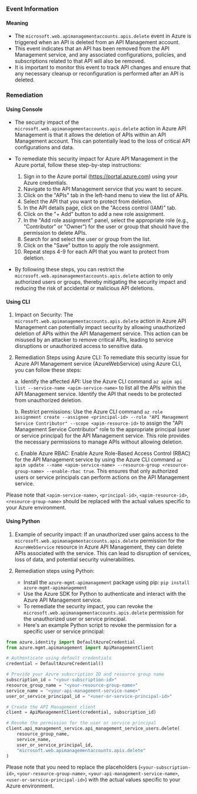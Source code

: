 
### Event Information

#### Meaning

- The `microsoft.web.apimanagementaccounts.apis.delete` event in Azure is triggered when an API is deleted from an API Management account.
- This event indicates that an API has been removed from the API Management service, and any associated configurations, policies, and subscriptions related to that API will also be removed.
- It is important to monitor this event to track API changes and ensure that any necessary cleanup or reconfiguration is performed after an API is deleted.

### Remediation

#### Using Console

- The security impact of the `microsoft.web.apimanagementaccounts.apis.delete` action in Azure API Management is that it allows the deletion of APIs within an API Management account. This can potentially lead to the loss of critical API configurations and data.

- To remediate this security impact for Azure API Management in the Azure portal, follow these step-by-step instructions:
  1. Sign in to the Azure portal (https://portal.azure.com) using your Azure credentials.
  2. Navigate to the API Management service that you want to secure.
  3. Click on the "APIs" tab in the left-hand menu to view the list of APIs.
  4. Select the API that you want to protect from deletion.
  5. In the API details page, click on the "Access control (IAM)" tab.
  6. Click on the "+ Add" button to add a new role assignment.
  7. In the "Add role assignment" panel, select the appropriate role (e.g., "Contributor" or "Owner") for the user or group that should have the permission to delete APIs.
  8. Search for and select the user or group from the list.
  9. Click on the "Save" button to apply the role assignment.
  10. Repeat steps 4-9 for each API that you want to protect from deletion.

- By following these steps, you can restrict the `microsoft.web.apimanagementaccounts.apis.delete` action to only authorized users or groups, thereby mitigating the security impact and reducing the risk of accidental or malicious API deletions.

#### Using CLI

1. Impact on Security: The `microsoft.web.apimanagementaccounts.apis.delete` action in Azure API Management can potentially impact security by allowing unauthorized deletion of APIs within the API Management service. This action can be misused by an attacker to remove critical APIs, leading to service disruptions or unauthorized access to sensitive data.

2. Remediation Steps using Azure CLI: To remediate this security issue for Azure API Management service (AzureWebService) using Azure CLI, you can follow these steps:

   a. Identify the affected API: Use the Azure CLI command `az apim api list --service-name <apim-service-name>` to list all the APIs within the API Management service. Identify the API that needs to be protected from unauthorized deletion.

   b. Restrict permissions: Use the Azure CLI command `az role assignment create --assignee <principal-id> --role "API Management Service Contributor" --scope <apim-resource-id>` to assign the "API Management Service Contributor" role to the appropriate principal (user or service principal) for the API Management service. This role provides the necessary permissions to manage APIs without allowing deletion.

   c. Enable Azure RBAC: Enable Azure Role-Based Access Control (RBAC) for the API Management service by using the Azure CLI command `az apim update --name <apim-service-name> --resource-group <resource-group-name> --enable-rbac true`. This ensures that only authorized users or service principals can perform actions on the API Management service.

Please note that `<apim-service-name>`, `<principal-id>`, `<apim-resource-id>`, `<resource-group-name>` should be replaced with the actual values specific to your Azure environment.

#### Using Python

1. Example of security impact: If an unauthorized user gains access to the `microsoft.web.apimanagementaccounts.apis.delete` permission for the `AzureWebService` resource in Azure API Management, they can delete APIs associated with the service. This can lead to disruption of services, loss of data, and potential security vulnerabilities.

2. Remediation steps using Python:
   - Install the `azure-mgmt-apimanagement` package using pip: `pip install azure-mgmt-apimanagement`
   - Use the Azure SDK for Python to authenticate and interact with the Azure API Management service.
   - To remediate the security impact, you can revoke the `microsoft.web.apimanagementaccounts.apis.delete` permission for the unauthorized user or service principal.
   - Here's an example Python script to revoke the permission for a specific user or service principal:

```python
from azure.identity import DefaultAzureCredential
from azure.mgmt.apimanagement import ApiManagementClient

# Authenticate using default credentials
credential = DefaultAzureCredential()

# Provide your Azure subscription ID and resource group name
subscription_id = "<your-subscription-id>"
resource_group_name = "<your-resource-group-name>"
service_name = "<your-api-management-service-name>"
user_or_service_principal_id = "<user-or-service-principal-id>"

# Create the API Management client
client = ApiManagementClient(credential, subscription_id)

# Revoke the permission for the user or service principal
client.api_management_service.api_management_service_users.delete(
    resource_group_name,
    service_name,
    user_or_service_principal_id,
    "microsoft.web.apimanagementaccounts.apis.delete"
)
```

Please note that you need to replace the placeholders (`<your-subscription-id>`, `<your-resource-group-name>`, `<your-api-management-service-name>`, `<user-or-service-principal-id>`) with the actual values specific to your Azure environment.

